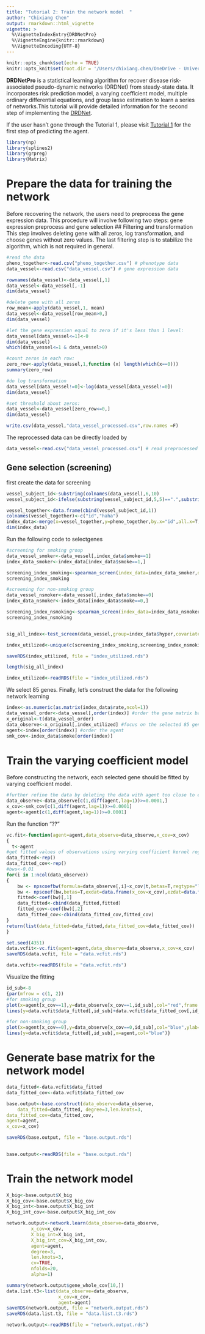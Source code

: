 ```yaml
---
title: "Tutorial 2: Train the network model  "
author: "Chixiang Chen"
output: rmarkdown::html_vignette
vignette: >
  %\VignetteIndexEntry{DRDNetPro}
  %\VignetteEngine{knitr::rmarkdown}
  %\VignetteEncoding{UTF-8}
---
```


```r
knitr::opts_chunk$set(echo = TRUE)
knitr::opts_knit$set(root.dir = '/Users/chixiang.chen/OneDrive - University of Maryland School of Medicine/phd_in_psu/research/Prof._Wu/Network/tissue/blood_vessel/')
```

**DRDNetPro** is a statistical learning algorithm for recover disease risk-associated pseudo-dynamic networks (DRDNet) from steady-state data. It incorporates risk prediction model, a varying coefficient model, multiple ordinary differential equations, and group lasso estimation to learn a series of networks.This tutorial will provide detailed information for the second step of implementing the [DRDNet](https://academic.oup.com/bioinformatics/article-abstract/38/9/2481/6537533). 

If the user hasn't gone through the Tutorial 1, please visit [Tutorial 1](https://chencxxy28.github.io/DRDNetPro/articles/web/Tutorial%201.html) for the first step of predicting the agent. 


```r
library(np)
library(splines2)
library(grpreg)
library(Matrix)
```

# Prepare the data for training the network
Before recovering the network, the users need to preprocess the gene expression data. This procedure will involve following two steps: gene expression preprocess and gene selection
## Filtering and transformation
This step involves deleting gene with all zeros, log transformation, and choose genes without zero values. The last filtering step is to stabilize the algorithm, which is not required in general.
```r
#read the data
pheno_together<-read.csv("pheno_together.csv") # phenotype data
data_vessel<-read.csv("data_vessel.csv") # gene expression data

rownames(data_vessel)<-data_vessel[,1]
data_vessel<-data_vessel[,-1]
dim(data_vessel)

#delete gene with all zeros
row_mean<-apply(data_vessel,1, mean)
data_vessel<-data_vessel[row_mean>0,]
dim(data_vessel)

#let the gene expression equal to zero if it's less than 1 level:
data_vessel[data_vessel<=1]<-0
dim(data_vessel)
which(data_vessel<=1 & data_vessel>0)

#count zeros in each row:
zero_row<-apply(data_vessel,1,function (x) length(which(x==0)))
summary(zero_row)

#do log transformation
data_vessel[data_vessel!=0]<-log(data_vessel[data_vessel!=0])
dim(data_vessel)

#set threshold about zeros:
data_vessel<-data_vessel[zero_row<=0,]
dim(data_vessel)

write.csv(data_vessel,"data_vessel_processed.csv",row.names =F)
```

The reprocessed data can be directly loaded by
```r
data_vessel<-read.csv("data_vessel_processed.csv") # read preprocessed gene expression data
```

## Gene selection (screening)
first create the data for screening
```r
vessel_subject_id<-substring(colnames(data_vessel),6,10)
vessel_subject_id<-ifelse(substring(vessel_subject_id,5,5)==".",substring(vessel_subject_id,1,4),substring(vessel_subject_id,1,5))

vessel_together<-data.frame(cbind(vessel_subject_id,1))
colnames(vessel_together)<-c("id","haha")
index_data<-merge(x=vessel_together,y=pheno_together,by.x="id",all.x=T,sort=F)
dim(index_data)
```

Run the following code to selectgenes
```r
#screening for smoking group
data_vessel_smoker<-data_vessel[,index_data$smoke==1]
index_data_smoker<-index_data[index_data$smoke==1,]

screening_index_smoking<-spearman_screen(index_data=index_data_smoker,data_vessel=data_vessel_smoker,size=40)
screening_index_smoking

#screening for non-smoking group
data_vessel_nsmoker<-data_vessel[,index_data$smoke==0]
index_data_nsmoker<-index_data[index_data$smoke==0,]

screening_index_nsmoking<-spearman_screen(index_data=index_data_nsmoker,data_vessel=data_vessel_nsmoker,size=40)
screening_index_nsmoking


sig_all_index<-test_screen(data_vessel,group=index_data$hyper,covariate=index_data$smoke)

index_utilized<-unique(c(screening_index_smoking,screening_index_nsmoking,sig_all_index))

saveRDS(index_utilized, file = "index_utilized.rds")

length(sig_all_index)

```

```r
index_utilized<-readRDS(file = "index_utilized.rds")
```

We select 85 genes. Finally, let's construct the data for the following network learning
```r
index<-as.numeric(as.matrix(index_data$rate,ncol=1))
data_vessel_order<-data_vessel[,order(index)] #order the gene matrix based on the order of the agent
x_original<-t(data_vessel_order)
data_observe<-x_original[,index_utilized] #focus on the selected 85 genes
agent<-index[order(index)] #order the agent
smk_cov<-index_data$smoke[order(index)]
```

# Train the varying coefficient model
Before constructing the network, each selected gene should be fitted by varying coefficient model. 
```r
#further refine the data by deleting the data with agent too close to each other, this step is highly recommended in practice. Here we set the threshod=0.0001
data_observe<-data_observe[c(1,diff(agent,lag=1))>=0.0001,]
x_cov<-smk_cov[c(1,diff(agent,lag=1))>=0.0001]
agent<-agent[c(1,diff(agent,lag=1))>=0.0001]
```

Run the function “??” 

```r
vc.fit<-function(agent=agent,data_observe=data_observe,x_cov=x_cov)
{
  t<-agent
#get fitted values of observations using varying coefficient kernel regression
data_fitted<-rep()
data_fitted_cov<-rep()
#bws<-0.01
for(i in 1:ncol(data_observe))
{
    bw <- npscoefbw(formula=data_observe[,i]~x_cov|t,betas=T,regtype="ll")
    bw <- npscoef(bw,betas=T,exdat=data.frame(x_cov=x_cov),ezdat=data.frame(t=t),regtype="ll")
    fitted<-coef(bw)[,1]
    data_fitted<-cbind(data_fitted,fitted)
    fitted_cov<-coef(bw)[,2]
    data_fitted_cov<-cbind(data_fitted_cov,fitted_cov)
}
return(list(data_fitted=data_fitted,data_fitted_cov=data_fitted_cov))
}

set.seed(4351)
data.vcfit<-vc.fit(agent=agent,data_observe=data_observe,x_cov=x_cov)
saveRDS(data.vcfit, file = "data.vcfit.rds")
```


```r
data.vcfit<-readRDS(file = "data.vcfit.rds")
```

Visualize the fitting

```r
id_sub<-8
{par(mfrow = c(1, 2))
#for smoking group
plot(x=agent[x_cov==1],y=data_observe[x_cov==1,id_sub],col="red",frame = FALSE,ylab="Expression",xlab="Agent")
lines(y=data.vcfit$data_fitted[,id_sub]+data.vcfit$data_fitted_cov[,id_sub],x=agent,col="red")

#for non-smoking group
plot(x=agent[x_cov==0],y=data_observe[x_cov==0,id_sub],col="blue",ylab="Expression",xlab="Agent")
lines(y=data.vcfit$data_fitted[,id_sub],x=agent,col="blue")}
```


# Generate base matrix for the network model

```r
data_fitted<-data.vcfit$data_fitted
data_fitted_cov<-data.vcfit$data_fitted_cov

base.output<-base.construct(data_observe=data_observe,
    data_fitted=data_fitted, degree=3,len.knots=3,
data_fitted_cov=data_fitted_cov,
agent=agent,
x_cov=x_cov)

saveRDS(base.output, file = "base.output.rds")
  
```

```r
base.output<-readRDS(file = "base.output.rds")
```

# Train the network model

```r
X_big<-base.output$X_big
X_big_cov<-base.output$X_big_cov
X_big_int<-base.output$X_big_int
X_big_int_cov<-base.output$X_big_int_cov

network.output<-network.learn(data_observe=data_observe,
         x_cov=x_cov,
         X_big_int=X_big_int,
         X_big_int_cov=X_big_int_cov,
         agent=agent,
         degree=3,
         len.knots=3,
         cv=TRUE,
         nfolds=20,
         alpha=1)

summary(network.output$gene_whole_cov[10,])
data.list.t3<-list(data_observe=data_observe,
                   x_cov=x_cov,
                   agent=agent)
saveRDS(network.output, file = "network.output.rds")
saveRDS(data.list.t3, file = "data.list.t3.rds")
```

```r
network.output<-readRDS(file = "network.output.rds")
```

